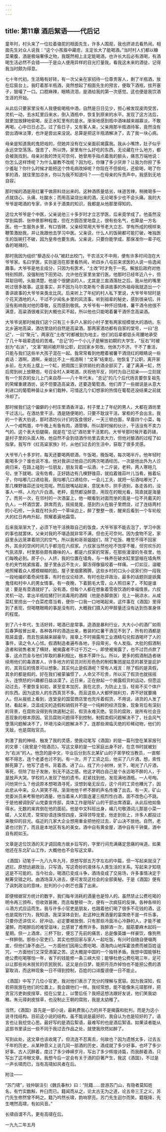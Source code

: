 ```yaml
---
---
---
```

title: 第11章 酒后絮语——代后记
---




童年时，村头来了一位拉着骆驼的相面先生，许多人围观，我也挤进去看热闹。相面先生对众人说我：“这个小孩眉中藏痣，主定长大了能喝酒。”当时村人们都以糠菜果腹，酒是极端奢侈之物，我既然相上主定能喝酒，也许长大后必有酒喝，有酒喝生活必然不会错——于是众人便用异样的目光打量我，看我这未来的酒徒，记得我当时颇为得意。

七十年代初，生活略有好转，有一次父亲在家招待一位尊贵客人，剩了半瓶酒，放在后窗台上。我盯着那半瓶酒，突然想起了相面先生的预言，便取下酒瓶，拔开塞子，狠嘬了一口。口腔麻辣，眼睛流泪，是酒给我的第一次感觉。这也便是我饮酒生涯的开始。

从此后只要家里没有人我便偷喝瓶中酒，自然是日日见少，担心被发现皮肉受苦，灵机一动，去水缸里舀来水，倒入酒瓶中，恢复到原来的水平。发现了这方法后，就更加放肆地偷喝，反正水缸里有的是水。渐渐地感到瓶中酒味越来越寡淡，不敢再喝，心中日日忐忑。过了些日子，又有客人来，父亲用那半瓶酒待客，竟然没有尝出酒味淡薄，也许是尝出来没说。总算是把这半瓶酒解决了，去了我一块心病。

母亲是知道我的鬼把戏的，但她并没有在父亲面前揭露我。我从小嘴馋，肚子似乎永远空空荡荡。饿苦了，所以馋。家里有什么好吃的东西，无论藏在什么地方，都会被我找到。母亲对我的馋无可奈何，她曾用手指点着我的额头，痛苦万端地说：你怎么这样馋呢？为什么屡教不改呢？因为吃，你赚了多少厌弃？让我为你担了多少羞耻？你什么时候才能把这个馋毛病改掉呢？你现在不但偷吃，还偷喝，喝了你爹的酒，就往里加凉水，你以为我不知道吗？——在母亲的斥责声中，我感到无地自容。

那时候的酒是用红薯干做原料烧出来的。这种酒质量低劣，味道苦辣，稍微喝多一点就烧心、头痛、吐酸水；而用高粱烧出来的酒，无论喝多少也不会头痛。我的大爷爷是喝酒的专家，许多关于酒类的知识，我都是从他那里得知的。

这位大爷爷是个中医，父亲说他三十多岁时才立志学医，后来竟学成了。他虽然没学到扁鹊、张仲景那种程度，但在方圆百里地盘上，很有些名气，也算是一方名医。他一生服务乡里，有口皆碑。父亲经常用大爷爷老大立志、学有所成的榜样来鞭策激励我，并让我跟他去学习中医。父亲说，什么人的饭碗都可能打破，唯独医生的饭碗打不破，因为皇帝也要生病。父亲说，只要你能学成，那保准你一辈子吃香的喝辣的。

那时我因为组织“藜造反小队”被赶出校门，干农活又不中用，便有许多时间泡在大爷爷家。名曰学医，实则是泡在那里看热闹，听四乡八屯前来求医的人说一些逸闻趣事。大爷爷是地主成分，只因为有医术，“土改”时才免于一死。解放后政府对他特别照顾，没强制他下田劳动，允许他在家里坐堂行医。他那时已经年近八十，但耳聪目明，头脑清楚。他是个很健谈的人，尤其是三盅酒落肚之后。我从他的嘴里听过很多故事。这是事实，并不因为马尔克斯有个善讲故事的外祖母我就造出一个善讲故事的大爷爷来类龙比凤。后来听上了年纪的村人私下里说，大爷爷年轻时是个花天酒地的人，干过不少闻名乡里的风流事。听到祖辈的秘史，感到很亲切，并没有影响我对他的尊敬，反而感到敬佩。大爷爷有一种怀旧情绪，薯干酒令他很不满意，高粱酒很难买到大概也买不起，所以他也只能喝着薯干酒怀念高粱酒。

大爷爷说那时候我们这个只有三十多户人家的小村子里有两家规模很大的酒坊。东北乡遍地高粱，酒坊里烧的自然是高粱酒。那两家酒坊都有自家的堂号，一曰“总记”，一曰“聚元”。两家在“土改”时都被划为地主，他们的后辈都低头弯腰地承受了几十年祖辈遗给的苦难。“总记”的一个小儿子是解放初期的大学生，“反右”时被划为“右派”，“文革”期间被开除公职，赶回家乡劳改。他体力不济，干不了重活，只能与我们这些半大孩子混在一起。我常常看到他瞪着被薯干酒烧红的眼睛说一些疯话：酒啊，酒啊，亲娘比不上一瓶酒啊！“文革”结束后，他恢复了公职，离开家乡前，在大街上摆上一个缸，把周围三家供销社的酒全部买了，灌了满满一缸，然后爬到树上放鞭炮，号召全村人来喝酒，庆祝他平反，同时为自己招亲——立刻就有一个贫农的女儿上门来自荐——八十年代末，“总记”的几个后代扬言要恢复祖先的荣耀重建酒坊，说不但要造高粱酒，还要造葡萄酒。他们弄了一些据说是从意大利进口的葡萄种苗让乡亲们栽种，可惜这几个幻想家的热情在葡萄还没结果之前就冷却了。

那时候我们这个偏僻的小村庄里酒香洋溢，村子里上了年纪的男人，大都在酒坊里干过活儿。在酒坊里干活，酒是随便喝的，只要不耽误干活，掌柜的不会出言。我的一个表大伯说，那时酒坊伙计们的饭食很好，一天三顿白面，早晨四个小菜，每人一个咸鸭蛋，中午晚上有鱼有肉，酒管够。所以那时候的伙计，干活没有不卖力气的。这个表大伯腿瘸，就是在“总记”酒坊里干活累的。大爷爷那时候开着药铺，是村子里的头面人物，他自然不会到烧酒作坊里去卖大力，但他对酿酒的过程了如指掌。我写作《红高粱家族》时，从他们过去的生活中，获取了很多灵感。

大爷爷八十多岁时，每天还要喝两顿酒，午饭喝，晚饭喝，每次喝半斤。他年轻时能喝多少？谁也说不准。他对我讲过他自己的两次喝酒经历。一次是他出外为人诊病归来，在路上碰到一位朋友，朋友背着一坛酒，十二斤装，老秤。两人寒暄几句，坐下就喝。没有佐肴，正好路边有几棵野锥蒜，就掐着锥蒜叶儿当肴。搬着坛子，你咕嘟几口递给我，我咕嘟几口递给你，一会儿工夫，就把一坛酒咕嘟光了，那几棵野锥蒜还没吃完呢。然后抿嘴站起来，意犹未尽，拱手道别，各走各的，没事人一样。人均六斤白酒，老秤，竟然都没醉意，用现在的眼光看，简直就是海量了。而另一次，在邻村的一次酒宴上，他一眼看到对面而坐的竟是一位不共戴天的仇人，一杯酒饮罢，辞席而去，摇摇晃晃，感到烈火在脑子里燃烧，过了连结两村的小石桥，一头栽在村头的一个草垛边上，醉了整整一夜，醒来后看到一个车轮般大的红日冉冉升起，照耀着遍地霜雪。

后来我渐渐大了，必须下地干活换取自己的饭食，大爷爷家不能去泡了，学习中医的事也就罢休。父亲对我的不堪造就非常不满，但也无可奈何。因为食物不足，家庭里永远笼罩着阴沉的空气，所以我和哥哥姐姐们，除了吃饭、睡觉不得不回家外，其余的空闲时间几乎都泡在六叔家。六叔家当然也吃不饱穿不暖，但穷欢乐的气氛浓厚，村里那些颇有趣味的人，都是六叔家的常客，在那些漫漫的冬夜里，他们每晚必到。房子小，人挤，我的位置在墙角，与一株养在破水缸里瑟缩在墙角熬冬的夹竹桃紧挨着。屋子里永远不生火，脚冻得像猫咬着一样痛。一灯如豆，温暖地照耀着众人模模糊糊的脸。屋子里烟雾腾腾，这些乡村的口头小说家们你一段我一段地编织着奇闻怪事，有时也议论经济，有时也批评政治，最多的话题则是妖魔鬼怪和村中人的男女情事。有一夜晚，下着鹅毛大雪，众人照旧来了，不知是谁说：要是有壶酒就好了。没有酒，但每个人都在想象着雪夜饮酒的幸福情景。六叔灵机一动，拿出半瓶给猪打针消毒用的酒精（他是赤脚兽医）兑上一碗凉水，从咸菜缸里捞出一个白菜疙瘩当肴，便你一口我一口地喝起来。这件事在《酒国》里得到了表现，但喝瞎眼睛的事是没有的，大概我们摄入的甲醇量还没有达到伤害身体的程度。

到了八十年代，生活好转，喝酒已是常事。造酒是暴利行业，大大小小的酒厂如雨后春笋般冒出来，各种各样的酒造出来，散装的红薯干酒见不到了，所有的酒都是瓶装盒盛，而且包装越来越豪华。报章上不时揭露用工业酒精勾兑假酒喝坏了人的事件，读之令人心怵。假酒制造者遍布各地，手段卑劣，令人发指。大批的假酒制造者和销售者发了横财，被揭露者不过千万之一。即使被揭露了，也不过罚点款了事，这点罚金与他们牟取的暴利相比，根本不算什么。所以，更多的假酒制造者继续用他们的毒酒害人，许多地方的官员对形形色色的制假集团是姑息的甚至是庇护的，其背后的情景可以想象。其实何止是假酒呢？常有人戏言：除了假的是真假，其余的都是假的。好在我们被蒙骗惯了，人命又不珍贵，所以买了假货也就摇摇头，连愤怒的兴趣都日益淡漠了。近日来，正在掀起一个揭露假货的运动，但愿运动过去，不要恢复如初，甚至变本加厉。我在北京，为防止上当，轻易不买个体户的东西。因为这些人的东西真货不多。而且这些人大都怀揣利刃，弄不好就要捅人。但从报纸上看到，连堂皇的国营商店里也充斥着假货，不用说，进货的人发了财。看起来，泛滥成灾的造假和销假并不是一个纯粹的经济现象，现象背后有深刻的背景，在腐败没得到有效遏制之前，假货永难灭绝。官员的腐败，是所有社会丑恶现象的根本原因。官员腐败问题得不到控制，制假卖假问题解决不了，社会风气堕落问题解决不了，环境污染问题解决不了。连那些濒临灭绝的珍稀动物，他们的天敌，也是腐败官员。

刺激了我的神经、触发了我的灵感，使我动笔写《酒国》的是一篇刊登在某家报刊的文章：《我曾是个陪酒员》。写这文章的是一位家庭出身不好，在念书时就被划为“右派”的人。他念的是中文，毕业后分到东北某矿山的子弟学校当教员，一直郁郁不得志，连个老婆也讨不到。有一次，开了工资之后，他买了八斤酒，想，索性醉死算了。他写了遗书，背着酒，进了山，找了片小树林，坐下，喝光了八斤酒，等死，但除了肚子发胀，别无不适之感。他这才明白自己是个永远喝不醉的人，于是放声大哭。学校的人发现了他的遗书，赶紧找到他，发现满地酒瓶，一人号啕。问他哭什么？他说原本想喝酒寻死，没想到毫无反应，这个月的工资也糟光了，因此悲从中来。众人哭笑不得。渐渐地他千杯不醉的声名传播了出去。有一天，矿山党委派员来考察他的酒量，他当着来人的面连灌三瓶烈性白酒，面不改色心不跳。于是他被调到矿山党委宣传部，具体工作是陪矿山的干部出席酒宴。从此后他如鱼得水，无数的来宾倒在他的面前。他是中文科班出身，编几句敬酒词儿那是小菜一碟，人又机灵，常常妙语连珠惊四座，深得领导宠爱。他走到街上，许多人都投过来敬仰的目光。临近的几家大企业想用重金把他挖过去，矿山决不放他。自然，老婆也讨到了，而且是本地区有名的美女。酒中自有黄金屋，酒中自有千钟粟，酒中自有颜如玉。

文章是这位饮酒的天才调回南方故乡后写的，字里行间充满痛定思痛的味道。如果他还在东北矿山工作，大概他也不会写这文章。

《酒国》动笔于一九八九年九月，原想写部五万字左右的中篇，但一写起来就没了遮拦。原想远避政治，只写酒，写这奇妙的液体与人类生活的关系。写起来才知晓这是不可能的。当今社会，喝酒已变成斗争，酒场变成了交易场，许多事情决定于觥筹交错之时。由酒场深入进去，便可发现这社会的全部奥秘。于是《酒国》便有了讽刺政治的意味，批判的小小刺芒也露了出来。

即便根据官方统计的数字，我们每年消耗的酒量也是惊人的。虽然禁止公费吃喝的明令再三颁布，但收效甚微，而且每整顿一次，便有一次疯狂的反弹。各种各样的斗酒方式应运而生。我与许多小官吏是朋友，也跟着他们喝了很多不花钱的酒，这也是腐败行为，我知道。我深深体会到，赴这种比赛酒量的宴席绝不是一件乐事，只要你还讲信义、好冲动，必定要被放倒，只有那些冷面冷心冷静的人，才能不被灌醉。而喝醉后的难受滋味，比感冒了难熬许多。我醉酒一次，脑筋要麻木起码一星期。但一上酒席，三杯下肚，便忘了先前的痛苦，总是像英雄一样豪饮，像狗熊一样醉倒。那些小官吏们，其实也想回家与家人一起吃饭，有兴时自随自便啜两盅，但他们身不由己。一方面他们因用公费吃喝、酒海肉山地挥霍浪费而被百姓诅咒，一方面他们又深受酒宴之苦。这大概是中国的一个独特矛盾。我想中国能够杜绝公费吃喝哪怕一年，省下的钱能修一条三峡大坝；能够杜绝公费吃喝三年，足可以让那些尚未脱贫的农民脱贫。这又是白日梦。能把月亮炸掉怕也不能把公费的酒宴取消，而这种现象一日不得到控制，百姓的口诽腹谤便一日不能止。

《酒国》中写了几位小官吏，我对他们表示了充分的理解与宽容。因为我深知，假若把我放在他们的位置上，我会跟他们一样。我经常想，能不能像朱元璋那样，把贪官污吏剥皮揎草，挂在公堂上，以警后任？我把这想法跟好友说，他们笑我幼稚。朱元璋剥皮揎草，也没制止王朝的腐败，我是太幼稚了。

当然，《酒国》首先是一部小说，最耗费我心力的并不是揭露和批判，而是为这小说寻找结构。目前这小说的结构，虽不能说是最好的，我自认为也是较好的了。语言也让我挖空心思。最好写的是酒后絮语，最难写的也是酒后絮语。如果读者能从这部书里读出一些不同于我过去作品之处，就使我欣然如醉了。

写到此处，这文章也该收尾了。但流连不忍离去，何故也？因为遗憾太多，过去五千年的历史，从某种意义上说几同一部酒的历史，酒成就了多少好事，也坏了多少好事。古人沉醉着，度过了多少峥嵘岁月，写出了多少辉煌诗篇，而我醉着酒，只写出了这冷眼文章。我想今后一定会有关于酒的巨著产生，我这《酒国》，不过是一声长啸而已，当有高啸如风者在后。

附注——

“苏门啸”，钱仲联注引《魏氏春秋》曰：“阮籍……尝游苏门山，有隐者莫知姓名，有竹实数斛，杵臼而已。籍闻而从之，论太古无为之道，论五帝三王之义，苏门先生修然曾不眄之。籍乃吟然长啸，韵响寥亮。苏门先生迴尔而笑。籍既降，先生喟然高啸，有如风音。”

长啸自谓不凡，更有高啸在后。

一九九二年五月
